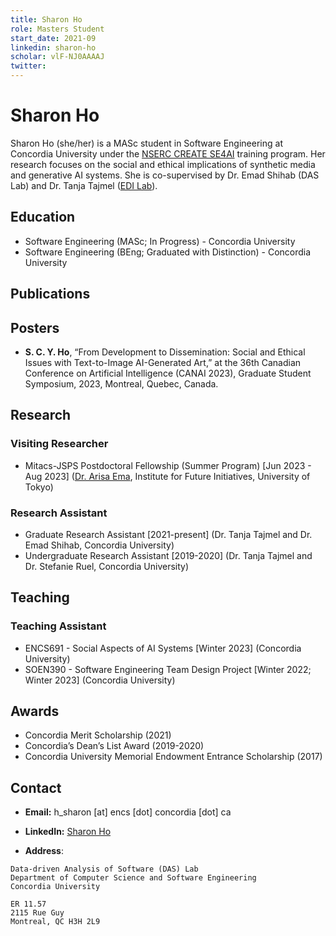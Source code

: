 ```yaml
---
title: Sharon Ho
role: Masters Student
start_date: 2021-09
linkedin: sharon-ho
scholar: vlF-NJ0AAAAJ
twitter:
---
```


# Sharon Ho

Sharon Ho (she/her) is a MASc student in Software Engineering at Concordia University under the [NSERC CREATE SE4AI](https://se4ai.org/) training program. Her research focuses on the social and ethical implications of synthetic media and generative AI systems. She is co-supervised by Dr. Emad Shihab (DAS Lab) and Dr. Tanja Tajmel ([EDI Lab](https://www.concordia.ca/ginacody/research/edi-lab.html)).

## Education

- Software Engineering (MASc; In Progress) - Concordia University 
- Software Engineering (BEng; Graduated with Distinction) - Concordia University

## Publications


<AuthorPublications firstname="Sharon" lastname="Ho" />

## Posters

- **S. C. Y. Ho**, “From Development to Dissemination: Social and Ethical Issues with Text-to-Image AI-Generated Art,” at the 36th Canadian Conference on Artificial Intelligence (CANAI 2023), Graduate Student Symposium, 2023, Montreal, Quebec, Canada.

## Research

### Visiting Researcher
- Mitacs-JSPS Postdoctoral Fellowship (Summer Program) [Jun 2023 - Aug 2023] ([Dr. Arisa Ema](https://ifi.u-tokyo.ac.jp/en/people/ema-arisa/), Institute for Future Initiatives, University of Tokyo)

### Research Assistant

- Graduate Research Assistant [2021-present] (Dr. Tanja Tajmel and Dr. Emad Shihab, Concordia University)
- Undergraduate Research Assistant [2019-2020] (Dr. Tanja Tajmel and Dr. Stefanie Ruel, Concordia University)

## Teaching

### Teaching Assistant

- ENCS691 - Social Aspects of AI Systems [Winter 2023] (Concordia University)
- SOEN390 - Software Engineering Team Design Project [Winter 2022; Winter 2023] (Concordia University)

## Awards

- Concordia Merit Scholarship (2021)
- Concordia’s Dean’s List Award (2019-2020)
- Concordia University Memorial Endowment Entrance Scholarship (2017)

## Contact

- **Email:** h_sharon [at] encs [dot] concordia [dot] ca
- **LinkedIn:** [Sharon Ho](https://www.linkedin.com/in/sharon-ho/)

- **Address**:

```
Data-driven Analysis of Software (DAS) Lab
Department of Computer Science and Software Engineering
Concordia University

ER 11.57
2115 Rue Guy
Montreal, QC H3H 2L9
```

